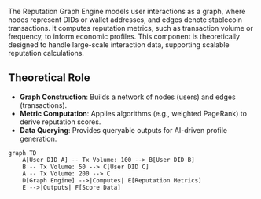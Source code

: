 

The Reputation Graph Engine models user interactions as a graph, where nodes represent DIDs or wallet addresses, and edges denote stablecoin transactions. It computes reputation metrics, such as transaction volume or frequency, to inform economic profiles. This component is theoretically designed to handle large-scale interaction data, supporting scalable reputation calculations.

## Theoretical Role

- **Graph Construction**: Builds a network of nodes (users) and edges (transactions).
- **Metric Computation**: Applies algorithms (e.g., weighted PageRank) to derive reputation scores.
- **Data Querying**: Provides queryable outputs for AI-driven profile generation.


```mermaid
graph TD
    A[User DID A] -- Tx Volume: 100 --> B[User DID B]
    B -- Tx Volume: 50 --> C[User DID C]
    A -- Tx Volume: 200 --> C
    D[Graph Engine] -->|Computes| E[Reputation Metrics]
    E -->|Outputs| F[Score Data]
```
